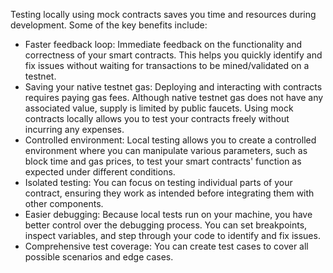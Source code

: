 Testing locally using mock contracts saves you time and resources during development. Some of the key benefits include:

- Faster feedback loop: Immediate feedback on the functionality and correctness of your smart contracts. This helps you quickly identify and fix issues without waiting for transactions to be mined/validated on a testnet.
- Saving your native testnet gas: Deploying and interacting with contracts requires paying gas fees. Although native testnet gas does not have any associated value, supply is limited by public faucets. Using mock contracts locally allows you to test your contracts freely without incurring any expenses.
- Controlled environment: Local testing allows you to create a controlled environment where you can manipulate various parameters, such as block time and gas prices, to test your smart contracts' function as expected under different conditions.
- Isolated testing: You can focus on testing individual parts of your contract, ensuring they work as intended before integrating them with other components.
- Easier debugging: Because local tests run on your machine, you have better control over the debugging process. You can set breakpoints, inspect variables, and step through your code to identify and fix issues.
- Comprehensive test coverage: You can create test cases to cover all possible scenarios and edge cases.

